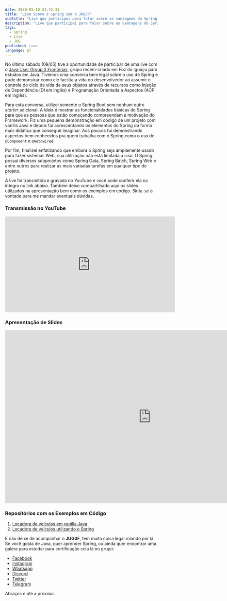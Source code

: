 ```yaml
---
date: 2020-05-10 21:42:31
title: "Live Sobre o Spring com o JUG3F"
subtitle: "Live que participei para falar sobre as vantagens do Spring para o recém criado Java User Group 3 Fronteiras em Foz do Iguaçu"
description: "Live que participei para falar sobre as vantagens do Spring para o recém criado Java User Group 3 Fronteiras em Foz do Iguaçu"
tags:
  - Spring
  - Live
  - JUG
published: true
language: pt
---
```


No último sábado (09/05) tive a oportunidade de participar de uma live com o [Java User Group 3 Fronterias](https://www.linkedin.com/groups/8926385/), grupo recém-criado em Foz do Iguaçu para estudos em Java. Tivemos uma conversa bem legal sobre o uso de Spring e pude demonstrar como ele facilita a vida do desenvolvedor ao assumir o controle do ciclo de vida de seus objetos através de recursos como Injeção de Dependência (DI em inglês) e Programação Orientada a Aspectos (AOP em inglês).

Para esta conversa, utilizei somente o Spring Boot sem nenhum outro _starter_ adicional. A ideia é mostrar as funcionalidades básicas do Spring para que as pessoas que estão começando compreendam a motivação do Framework. Fiz uma pequena demonstração em código de um projeto com vanilla Java e depois fui acrescentando os elementos do Spring da forma mais didática que conseguir imaginar. Aos poucos fui demonstrando aspectos bem conhecidos pra quem trabalha com o Spring como o uso de `@Component` e `@Autowired`.

Por fim, finalizei enfatizando que embora o Spring seja amplamente usado para fazer sistemas Web, sua utilização não está limitada a isso. O Spring possui diversos subprojetos como Spring Data, Spring Batch, Spring Web e entre outros para realizar as mais variadas tarefas em qualquer tipo de projeto.

A live foi transmitida e gravada no YouTube e você pode conferir ela na íntegra no link abaixo. Também deixo compartilhado aqui os slides utilizados na apresentação bem como os exemplos em código. Sinta-se à vontade para me mandar eventuais dúvidas.

### Transmissão no YouTube

<iframe width="560" height="315" src="https://www.youtube.com/embed/MYCDpQWIZVk" frameborder="0" allow="accelerometer; autoplay; encrypted-media; gyroscope; picture-in-picture" allowfullscreen></iframe>

### Apresentação de Slides

<iframe src="https://docs.google.com/presentation/d/e/2PACX-1vSGSOtlM5tZFa2vHD4eksf9x9eL7AU66buZiSdjAGnzESuDnxx9sH3dSucgWG1nYyT6A559SNkduKgz/embed?start=false&loop=false&delayms=3000" frameborder="0" width="960" height="569" allowfullscreen="true" mozallowfullscreen="true" webkitallowfullscreen="true"></iframe>

### Repositórios com os Exemplos em Código

1. [Locadora de veículos em vanilla Java ](https://github.com/lcastrooliveira/locadora_sem_spring)
2. [Locadora de veículos utilizando o Spring ](https://github.com/lcastrooliveira/locadora_com_spring)

E não deixe de acompanhar o **JUG3F**, tem muita coisa legal rolando por lá. Se você gosta de Java, quer aprender Spring, ou ainda quer encontrar uma galera para estudar para certificação cola lá no grupo:

- [Facebook](https://www.facebook.com/jug3fronteiras)
- [Instagram](https://www.instagram.com/jug3fronteiras/)
- [Whatsapp](https://chat.whatsapp.com/HRPwvmAmCfZ9cMfeODPRyV)
- [Discord](https://discord.gg/jd9sBcY)
- [Twitter](https://twitter.com/JUG3Fronteiras)
- [Telegram](https://t.me/joinchat/Ep8LMlWZzyrqi3BTkchhaw)

Abraços e até a próxima.